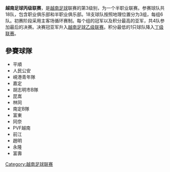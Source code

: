 {{Unreferenced|time=2019-12-23}}
{{Infobox football league
| country    = [[越南|越南]]
| confed     = [[亚足联|亚足联]]
| founded    = 1999
| teams      = 18
| promotion  = [[越南足球乙级联赛|越南足球乙级联赛]]
| relegation = [[越南足球丁级联赛|越南足球丁级联赛]]
| levels     = 3
| champions  = [[SHB_Da_Nang_B_F.C.|Trẻ SHB Đà Nẵng]]
| most successful club = N/A 
| season     = 
| website    = 
| current    = [[2020年越南足球丙级联赛|2020年越南足球丙级联赛]]
}}
'''越南足球丙级联赛'''，是[[越南|越南]][[足球|足球]]联赛的第3级别，为一个半职业联赛。参赛球队共18队，包含职业俱乐部和半职业俱乐部。18支球队按照地理位置分为3组，每组6队。初赛阶段采用主客场循环赛制。每个组的冠军以及积分最高的亚军，共4队参加最后的决赛。决赛冠亚军升入[[越南足球乙级联赛|越南足球乙级联赛]]。积分最低的1只球队降入[[越南足球丁级联赛|丁级联赛]]。

==參賽球隊==
* 平順
* 人民公安
* 峴港青年隊
* 嘉定
* 胡志明市B隊
* 昆嵩
* 林同
* 南定B隊
* 富東
* 同奈
* PVF越南
* 前江
* 趙明
* 永隆
* 富壽

[[Category:越南足球联赛|Category:越南足球联赛]]
{{Vietnam-stub}}
{{足球小作品}}
